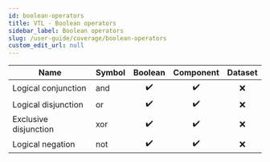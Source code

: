```yaml
---
id: boolean-operators
title: VTL - Boolean operators
sidebar_label: Boolean operators
slug: /user-guide/coverage/boolean-operators
custom_edit_url: null
---
```


| Name                  | Symbol |      Boolean       |     Component      | Dataset |
| --------------------- | :----- | :----------------: | :----------------: | :-----: |
| Logical conjunction   | and    | :heavy_check_mark: | :heavy_check_mark: |   :x:   |
| Logical disjunction   | or     | :heavy_check_mark: | :heavy_check_mark: |   :x:   |
| Exclusive disjunction | xor    | :heavy_check_mark: | :heavy_check_mark: |   :x:   |
| Logical negation      | not    | :heavy_check_mark: | :heavy_check_mark: |   :x:   |
